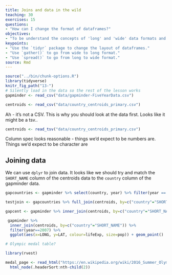```yaml
---
title: Joins and data in the wild
teaching: 30
exercises: 15
questions:
- "How can I change the format of dataframes?"
objectives:
- "To be understand the concepts of 'long' and 'wide' data formats and be able to convert between them with `tidyr`."
keypoints:
- "Use the `tidyr` package to change the layout of dataframes."
- "Use `gather()` to go from wide to long format."
- "Use `spread()` to go from long to wide format."
source: Rmd
---
```


```r
source("../bin/chunk-options.R")
library(tidyverse)
knitr_fig_path("13-")
# Silently load in the data so the rest of the lesson works
gapminder <- read_csv("data/gapminder-FiveYearData.csv")
```


```r
centroids <- read_csv("data/country_centroids_primary.csv")
```
Ah - it's not a CSV. This is why you should look at the data first.  Looks like it might be a tsv..
```r
centroids <- read_tsv("data/country_centroids_primary.csv")
```

Column spec looks reasonable - things we'd expect to be numbers are.  Things we'd expect to be character are

## Joining data

We can use `dplyr` to join data.    It looks like we should try and match the `SHORT_NAME` column of the centroids data to the `country` column of the gapminder data.

```r
gapcountries <- gapminder %>% select(country, year) %>% filter(year == 2007)

```

```r
testjoin <- gapcountries %>% full_join(centroids, by=c("country"="SHORT_NAME"))
```



```r
gapcent <- gapminder %>% inner_join(centroids, by=c("country"="SHORT_NAME"))
```

```r
 gapminder %>%
  inner_join(centroids, by=c("country"="SHORT_NAME")) %>%
  filter(year==2007) %>%
  ggplot(aes(x=LONG, y=LAT, colour=lifeExp, size=pop)) + geom_point()
```


```r
# Olympic medal table?

library(rvest)

medal_page <- read_html("https://en.wikipedia.org/wiki/2016_Summer_Olympics_medal_table") %>% 
  html_node(.headerSort:nth-child(2))

```

